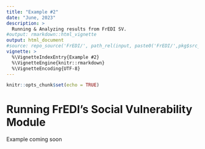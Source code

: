 ```yaml
---
title: "Example #2"
date: "June, 2023"
description: >
  Running & Analyzing results from FrEDI SV.
#output: rmarkdown::html_vignette
output: html_document
#source: repo_source('FrEDI/', path_rel(input, paste0('FrEDI/',pkg$src_path))
vignette: >
  %\VignetteIndexEntry{Example #2}
  %\VignetteEngine{knitr::rmarkdown}
  %\VignetteEncoding{UTF-8}
---
```


```r
knitr::opts_chunk$set(echo = TRUE)
```

# Running FrEDI's Social Vulnerability Module

Example coming soon 

